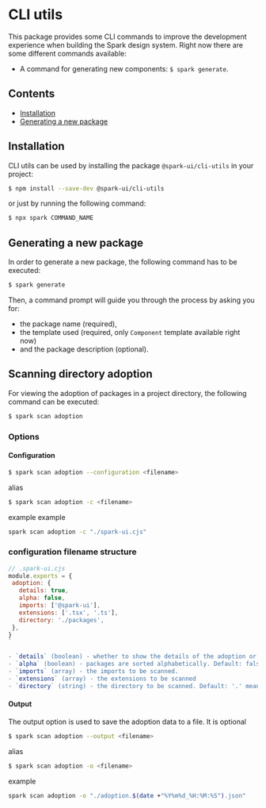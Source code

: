 
<Meta title="utils/CLI" />

# CLI utils

This package provides some CLI commands to improve the development experience when building the Spark design system. Right now there are some different commands available:

- A command for generating new components: `$ spark generate`.

## Contents

- [Installation](#installation)
- [Generating a new package](#generating-a-new-package)

## Installation

CLI utils can be used by installing the package `@spark-ui/cli-utils` in your project:

```bash
$ npm install --save-dev @spark-ui/cli-utils
```

or just by running the following command:

```bash
$ npx spark COMMAND_NAME
```

## Generating a new package

In order to generate a new package, the following command has to be executed:

```bash
$ spark generate
```

Then, a command prompt will guide you through the process by asking you for:

- the package name (required),
- the template used (required, only `Component` template available right now)
- and the package description (optional).

## Scanning directory adoption

For viewing the adoption of packages in a project directory, the following command can be executed:

```bash
$ spark scan adoption
```

### Options

#### Configuration

```bash
$ spark scan adoption --configuration <filename>
```

alias

```bash
$ spark scan adoption -c <filename>
```

example
example

```bash
spark scan adoption -c "./spark-ui.cjs"
````


### configuration filename structure

 ```js
 // .spark-ui.cjs
module.exports = {
  adoption: {
    details: true,
    alpha: false,
    imports: ['@spark-ui'],
    extensions: ['.tsx', '.ts'],
    directory: './packages',
  },
}
 `

- `details` (boolean) - whether to show the details of the adoption or not. Default: false
- `alpha` (boolean) - packages are sorted alphabetically. Default: false means sorted by adoption number
- `imports` (array) - the imports to be scanned.
- `extensions` (array) - the extensions to be scanned
- `directory` (string) - the directory to be scanned. Default: '.' means the current directory
```

#### Output
The output option is used to save the adoption data to a file. It is optional

```bash
$ spark scan adoption --output <filename>
```
 alias

```bash
$ spark scan adoption -o <filename>
```

example

```bash
spark scan adoption -o "./adoption.$(date +"%Y%m%d_%H:%M:%S").json"
````